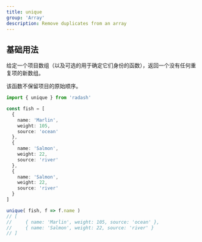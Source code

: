 ```yaml
---
title: unique
group: 'Array'
description: Remove duplicates from an array
---
```


## 基础用法

给定一个项目数组（以及可选的用于确定它们身份的函数），返回一个没有任何重复项的新数组。

该函数不保留项目的原始顺序。

```ts
import { unique } from 'radash'

const fish = [
  {
    name: 'Marlin',
    weight: 105,
    source: 'ocean'
  },
  {
    name: 'Salmon',
    weight: 22,
    source: 'river'
  },
  {
    name: 'Salmon',
    weight: 22,
    source: 'river'
  }
]

unique( fish, f => f.name )
// [
//     { name: 'Marlin', weight: 105, source: 'ocean' },
//     { name: 'Salmon', weight: 22, source: 'river' }
// ]
```
